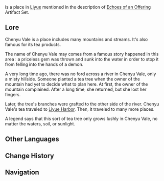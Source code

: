 {{Location Infobox
|image        = 
|type         = Not Accessible
|region       = Liyue
|area         = 
}}
{{lang|'''Chenyu Vale'''|zh=沉玉谷|zh_rm=Chényù-gǔ}} is a place in [[Liyue]] mentioned in the description of [[Echoes of an Offering]] Artifact Set.

==Lore==
Chenyu Vale is a place includes many mountains and streams. It's also famous for its tea products.

The name of Chenyu Vale may comes from a famous story happened in this area : a priceless gem was thrown and sunk into the water in order to stop it from felling into the hands of a demon.

A very long time ago, there was no ford across a river in Chenyu Vale, only a misty hillside. Someone planted a tea tree when the owner of the mountain had yet to decide what to plan here. At first, the owner of the mountain complained. After a long time, she returned, but she lost her fingers.

Later, the tree's branches were grafted to the other side of the river. Chenyu Vale's tea traveled to [[Liyue Harbor]]. Then, it traveled to many more places.

A legend says that this sort of tea tree only grows lushly in Chenyu Vale, no matter the waters, soil, or sunlight.

==Other Languages==
{{Other Languages
|en      = Chenyu Vale
|zhs     = 沉玉谷
|zhs_rm  = Chényù-gǔ
|zht     = 沉玉谷
|zht_rm  = Chényù-gǔ
|zh_tl   = Jade-Sinking Valley
|ja      = {{rubi|沈玉|ちんぎょく|の|&nbsp;|谷|たに}}
|ja_rm   = Chingyoku no Tani
|ja_tl   = Jade-Sinking Canyon
|ko      = 침옥 협곡
|ko_rm   = Chim'ok Hyeopgok
|ko_tl   = Jade-Sinking Canyon
|es      = Valle Chenyu
|es_tl   = Chenyu Valley
|fr      = Vallon Chenyu
|fr_tl   = Chenyu Vale
|ru      = Долина Чэньюй
|ru_tl   = Chenyu Vale
|th      = Chenyu Vale
|vi      = {{tt|Trầm Ngọc Cốc|沉玉谷}}
|vi_tl   = Jade-Sinking Valley{{Sino|vi|zh}}
|de      = Chenyu-Tal
|de_tl   = Chenyu Vale
|id      = Lembah Chenyu
|id_tl   = Chenyu Valley
|pt      = Vale Chenyu
|pt_tl   = 
|tr      = Chenyu Vadisi
|tr_tl   = 
|it      = Vallata Chenyu
|it_tl   = 
}}

==Change History==
{{Change History|introduced=2.6}}

==Navigation==
{{Area Navbox|Liyue}}